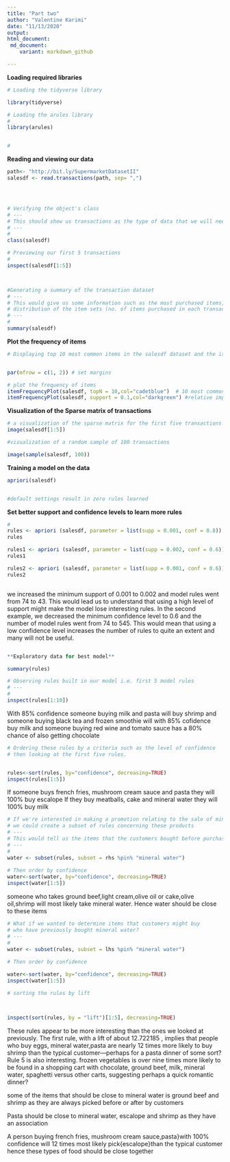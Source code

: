 ---
title: "Part two"
author: "Valentine Karimi"
date: "11/13/2020"
output: 
html_document:
 md_document:
    variant: markdown_github

---
**Loading required libraries** 

```{r setup, include=TRUE, echo=TRUE, warning=FALSE, message=FALSE}

# Loading the tidyverse library

library(tidyverse)

# Loading the arules library
#
library(arules)


#
```


**Reading and viewing our data**

```{r, include=TRUE, echo=TRUE}
path<- "http://bit.ly/SupermarketDatasetII"
salesdf <- read.transactions(path, sep= ",")




# Verifying the object's class
# ---
# This should show us transactions as the type of data that we will need
# ---
# 
class(salesdf)

# Previewing our first 5 transactions
#
inspect(salesdf[1:5])



#Generating a summary of the transaction dataset
# ---
# This would give us some information such as the most purchased items, 
# distribution of the item sets (no. of items purchased in each transaction), etc.
# ---
# 
summary(salesdf)

```

**Plot the frequency of items**


```{r, include=TRUE, echo=TRUE}
# Displaying top 10 most common items in the salesdf dataset and the items whose relative #importance is at least 10%


par(mfrow = c(1, 2)) # set margins

# plot the frequency of items
itemFrequencyPlot(salesdf, topN = 10,col="cadetblue")  # 10 most common items
itemFrequencyPlot(salesdf, support = 0.1,col="darkgreen") #relative importance is at least 10%
```


**Visualization of the Sparse matrix of transactions**

```{r, include=TRUE, echo=TRUE}
# a visualization of the sparse matrix for the first five transactions
image(salesdf[1:5])

#visualization of a random sample of 100 transactions

image(sample(salesdf, 100))


```

**Training a model on the data**
```{r}

apriori(salesdf)


#default settings result in zero rules learned


```

**Set better support and confidence levels to learn more rules**

```{r, include=TRUE, echo=TRUE}

#
rules <- apriori (salesdf, parameter = list(supp = 0.001, conf = 0.8)) 
rules
```


```{r, include=TRUE, echo=TRUE}
rules1 <- apriori (salesdf, parameter = list(supp = 0.002, conf = 0.6)) #Increasing minimum support
rules1
```


```{r, include=TRUE, echo=TRUE}

rules2 <- apriori (salesdf, parameter = list(supp = 0.001, conf = 0.6)) #Decreasing confidence
rules2



```
we increased the minimum support of 0.001 to 0.002 and model rules went from 74 to 43. This would lead us to understand that using a high level of support might make the model lose interesting rules. In the second example, we decreased the minimum confidence level to 0.6 and the number of model rules went from 74 to 545. This would mean that using a low confidence level increases the number of rules to quite an extent and many will not be useful.

```R

**Exploratory data for best model**

```
```{r}


summary(rules)
```


```{r}


# Observing rules built in our model i.e. first 5 model rules
# ---
# 
inspect(rules[1:10])
```
With 85% confidence someone buying  milk and pasta will buy shrimp  and someone buying black tea and frozen smoothie will with 85% cofidence buy milk and someone buying red wine and tomato sauce has a 80% chance of also getting chocolate

```{r}
# Ordering these rules by a criteria such as the level of confidence
# then looking at the first five rules.


rules<-sort(rules, by="confidence", decreasing=TRUE)
inspect(rules[1:5])
```


If someone buys french fries, mushroom cream sauce and pasta they will 100% buy escalope
If they buy meatballs, cake and mineral water they will 100% buy milk 
```{r}

# If we're interested in making a promotion relating to the sale of mineral water, 
# we could create a subset of rules concerning these products 
# ---
# This would tell us the items that the customers bought before purchasing yogurt
# ---
# 
water <- subset(rules, subset = rhs %pin% "mineral water")
 
# Then order by confidence
water<-sort(water, by="confidence", decreasing=TRUE)
inspect(water[1:5])
```
someone who takes ground beef,light cream,olive oil or cake,olive oil,shrimp  will most likely take mineral water. Hence water should be close to these items  

```{r}
# What if we wanted to determine items that customers might buy 
# who have previously bought mineral water?
# ---
# 
water <- subset(rules, subset = lhs %pin% "mineral water")
 
# Then order by confidence

water<-sort(water, by="confidence", decreasing=TRUE)
inspect(water[1:5])
```


```{r}

# sorting the rules by lift



inspect(sort(rules, by = "lift")[1:5], decreasing=TRUE)
```

These rules appear to be more interesting than the ones we looked at previously. The first rule, with a lift of about 12.722185 , implies that people who buy eggs, mineral water,pasta are nearly 12 times more likely to buy shrimp than the typical customer—perhaps for a pasta dinner of some sort? Rule 5 is also interesting. frozen vegetables is over nine times more likely to be found in a shopping cart with chocolate, ground beef, milk, mineral water, spaghetti versus other carts, suggesting perhaps a quick romantic dinner?

some of the items that should be close to mineral water is ground beef and shrimp as they are always picked before or after by customers 

Pasta should be close to mineral water, escalope and shrimp as they have an association 

 A person buying french fries, mushroom cream sauce,pasta}with 100% confidence will 12 times most likely pick{escalope}than the typical customer hence these types of food should be close together 



















